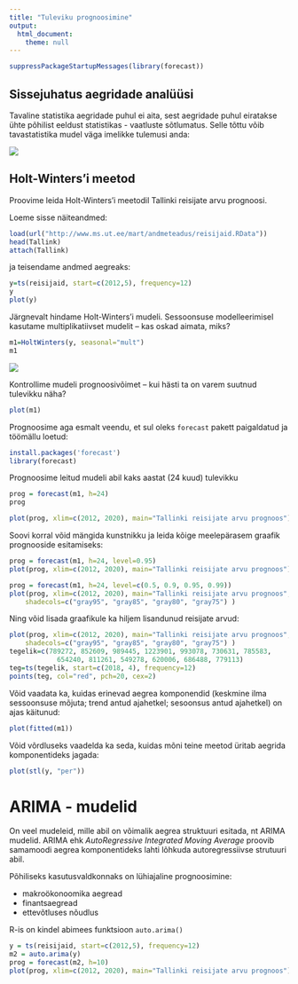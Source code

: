 ```yaml
---
title: "Tuleviku prognoosimine"
output: 
  html_document:
    theme: null
---
```


```r
suppressPackageStartupMessages(library(forecast))
```


## Sissejuhatus aegridade analüüsi

Tavaline statistika aegridade puhul ei aita, sest aegridade puhul eiratakse ühte põhilist eeldust statistikas - vaatluste sõtlumatus. Selle tõttu võib tavastatistika mudel väga imelikke tulemusi anda:


![](aegread3.png)

## Holt-Winters'i meetod

Proovime leida Holt-Winters’i meetodil Tallinki reisijate arvu prognoosi.

Loeme sisse näiteandmed:

```r
load(url("http://www.ms.ut.ee/mart/andmeteadus/reisijaid.RData"))
head(Tallink)
attach(Tallink)
```

ja teisendame andmed aegreaks:


```r
y=ts(reisijaid, start=c(2012,5), frequency=12)
y
plot(y)
```


Järgnevalt hindame Holt-Winters’i mudeli. Sessoonsuse modelleerimisel kasutame multiplikatiivset mudelit – kas oskad aimata, miks?

```r
m1=HoltWinters(y, seasonal="mult")
m1
```


![](aegread1.png)


Kontrollime mudeli prognoosivõimet – kui hästi ta on varem suutnud tulevikku näha?
	
```r
plot(m1)
```

Prognoosime aga esmalt veendu, et sul oleks `forecast` pakett paigaldatud ja töömällu loetud:
```r
install.packages('forecast')
library(forecast)
```

Prognoosime leitud mudeli abil kaks aastat (24 kuud) tulevikku

```r
prog = forecast(m1, h=24)
prog

plot(prog, xlim=c(2012, 2020), main="Tallinki reisijate arvu prognoos")
```

  
Soovi korral võid mängida kunstnikku ja leida kõige meelepärasem graafik prognooside esitamiseks:

```r
prog = forecast(m1, h=24, level=0.95)
plot(prog, xlim=c(2012, 2020), main="Tallinki reisijate arvu prognoos")

prog = forecast(m1, h=24, level=c(0.5, 0.9, 0.95, 0.99))
plot(prog, xlim=c(2012, 2020), main="Tallinki reisijate arvu prognoos", 
  	shadecols=c("gray95", "gray85", "gray80", "gray75") )
```


Ning võid lisada graafikule ka hiljem lisandunud reisijate arvud:

```r
plot(prog, xlim=c(2012, 2020), main="Tallinki reisijate arvu prognoos", 
  	shadecols=c("gray95", "gray85", "gray80", "gray75") )
tegelik=c(789272, 852609, 989445, 1223901, 993078, 730631, 785583, 
			654240, 811261, 549278, 620006, 686488, 779113)
teg=ts(tegelik, start=c(2018, 4), frequency=12)
points(teg, col="red", pch=20, cex=2)
```

Võid vaadata ka, kuidas erinevad aegrea komponendid (keskmine ilma sessoonsuse mõjuta; trend antud ajahetkel; sesoonsus antud ajahetkel) on ajas käitunud:

```r
plot(fitted(m1))
```

Võid võrdluseks vaadelda ka seda, kuidas mõni teine meetod üritab aegrida komponentideks jagada:

```r
plot(stl(y, "per"))
```


# ARIMA - mudelid

On veel mudeleid, mille abil on võimalik aegrea struktuuri esitada, nt ARIMA mudelid. ARIMA ehk _AutoRegressive Integrated Moving Average_ proovib samamoodi aegrea komponentideks lahti lõhkuda autoregressiivse strutuuri abil.

Põhiliseks kasutusvaldkonnaks on lühiajaline prognoosimine:

* makroökonoomika aegread
* finantsaegread
* ettevõtluses nõudlus


R-is on kindel abimees funktsioon `auto.arima()`

```r
y = ts(reisijaid, start=c(2012,5), frequency=12)
m2 = auto.arima(y)
prog = forecast(m2, h=10)
plot(prog, xlim=c(2012, 2020), main="Tallinki reisijate arvu prognoos")
```




